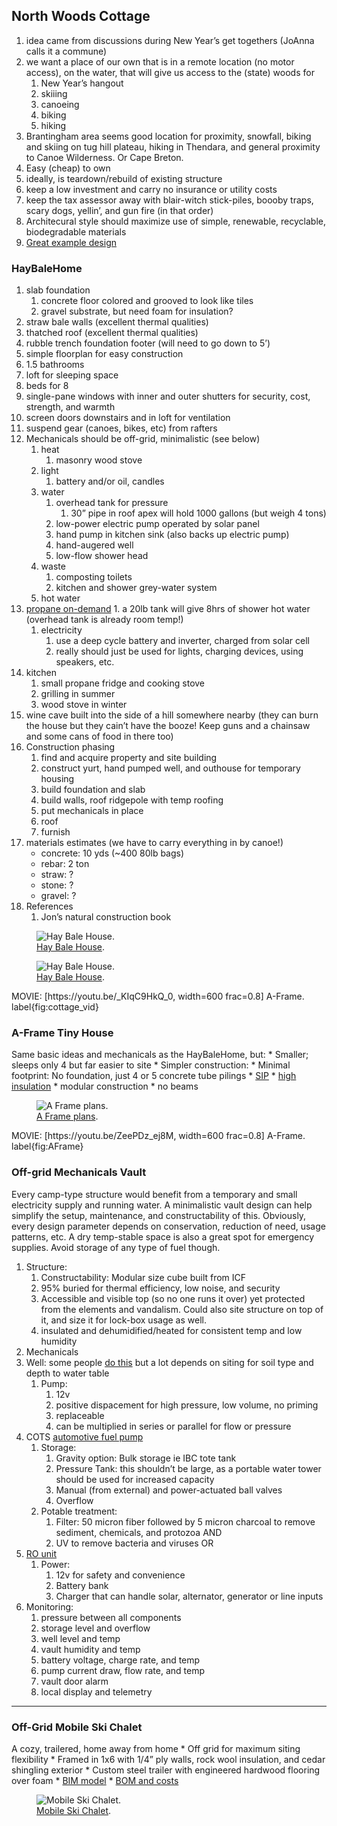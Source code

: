 
##  North Woods Cottage 
1. idea came from discussions during New Year's get togethers (JoAnna calls it a commune)
1. we want a place of our own that is in a remote location (no motor access), on the water, that will give us access to the (state) woods for
    1. New Year's hangout
    1. skiiing
    1. canoeing
    1. biking
    1. hiking
1. Brantingham area seems good location for proximity, snowfall, biking and skiing on tug hill plateau, hiking in Thendara, and general proximity to Canoe Wilderness. Or Cape Breton.
1. Easy (cheap) to own
1. ideally, is teardown/rebuild of existing structure
1. keep a low investment and carry no insurance or utility costs
1. keep the tax assessor away with blair-witch stick-piles, boooby traps, scary dogs, yellin', and gun fire (in that order)
1. Architecural style should maximize use of simple, renewable, recyclable, biodegradable materials
1. [Great example design](https://youtu.be/MsDTfWLLv3Y)


###  HayBaleHome 
1. slab foundation
    1. concrete floor colored and grooved to look like tiles
    1. gravel substrate, but need foam for insulation?
1. straw bale walls (excellent thermal qualities)
1. thatched roof (excellent thermal qualities)
1. rubble trench foundation footer (will need to go down to 5')
1. simple floorplan for easy construction
1. 1.5 bathrooms
1. loft for sleeping space
1. beds for 8
1. single-pane windows with inner and outer shutters for security, cost, strength, and warmth
1. screen doors downstairs and in loft for ventilation
1. suspend gear (canoes, bikes, etc) from rafters
1. Mechanicals should be off-grid, minimalistic (see below)
    1. heat
        1. masonry wood stove
    1. light
        1. battery and/or oil, candles
    1. water
        1. overhead tank for pressure
            1. 30" pipe in roof apex will hold 1000 gallons (but weigh 4 tons)
        1. low-power electric pump operated by solar panel
        1. hand pump in kitchen sink (also backs up electric pump)
        1. hand-augered well
        1. low-flow shower head
    1. waste
        1. composting toilets
        1. kitchen and shower grey-water system
    1. hot water
1. [propane on-demand](https://www.amazon.com/dp/B002JLSH5S/?coliid=I3NOBK27OJ5OOF&colid=LXYPR4UA5ISY&psc=1&ref_=lv_ov_lig_dp_it)
        1. a 20lb tank will give 8hrs of shower hot water (overhead tank is already room temp!)
    1. electricity
        1. use a deep cycle battery and inverter, charged from solar cell
        1. really should just be used for lights, charging devices, using speakers, etc.
1. kitchen
    1. small propane fridge and cooking stove
    1. grilling in summer
    1. wood stove in winter
1. wine cave built into the side of a hill somewhere nearby (they can burn the house but they cain't have the booze! Keep guns and a chainsaw and some cans of food in there too)
1. Construction phasing
    1. find and acquire property and site building
    1. construct yurt, hand pumped well, and outhouse for temporary housing
    1. build foundation and slab
    1. build walls, roof ridgepole with temp roofing
    1. put mechanicals in place
    1. roof
    1. furnish
1. materials estimates (we have to carry everything in by canoe!)
    - concrete: 10 yds (~400 80lb bags)
    - rebar: 2 ton
    - straw: ?
    - stone: ?
    - gravel: ?
1. References
    1. Jon's natural construction book

![ [Hay Bale House](https://raw.githubusercontent.com/csomerlot/csomerlot.github.io/master/HappyHippieLifestyle/cottage.png).](./HappyHippieLifestyle/cottage)

![ [Hay Bale House](https://raw.githubusercontent.com/csomerlot/csomerlot.github.io/master/HappyHippieLifestyle/cottage_4w.png).](./HappyHippieLifestyle/cottage_4vw)

MOVIE: [https://youtu.be/_KIqC9HkQ_0, width=600 frac=0.8] A-Frame. label{fig:cottage_vid}



###  A-Frame Tiny House 
Same basic ideas and mechanicals as the HayBaleHome, but:
* Smaller; sleeps only 4 but far easier to site
* Simpler construction:
    * Minimal footprint: No foundation, just 4 or 5 concrete tube pilings
* [SIP](https://www.sips.org/about/what-are-sips)
* [high insulation](http://www.coloradoenergy.org/procorner/stuff/r-values.htm)
        * modular construction
        * no beams

![ [A Frame plans](./HappyHippieLifestyle/A Frame Half Loft.png).](./HappyHippieLifestyle/AFrameHalfLoft.png)

MOVIE: [https://youtu.be/ZeePDz_ej8M, width=600 frac=0.8] A-Frame. label{fig:AFrame}


###  Off-grid Mechanicals Vault 
Every camp-type structure would benefit from a temporary and small electricity supply and running water. A 
minimalistic vault design can help simplify the setup, maintenance, and constructability of this. Obviously, 
every design parameter depends on conservation, reduction of need, usage patterns, etc. A dry temp-stable space 
is also a great spot for emergency supplies. Avoid storage of any type of fuel though.

1. Structure:
    1. Constructability: Modular size cube built from ICF
    1. 95% buried for thermal efficiency, low noise, and security
    1. Accessible and visible top (so no one runs it over) yet protected from the elements and vandalism. Could also site structure on top of it, and size it for lock-box usage as well.
    1. insulated and dehumidified/heated for consistent temp and low humidity
1. Mechanicals
1. Well: some people [do this](https://www.drillyourownwell.com/) but a lot depends on siting for soil type and depth to water table
    1. Pump:  
        1. 12v
        1. positive dispacement for high pressure, low volume, no priming
        1. replaceable
        1. can be multiplied in series or parallel for flow or pressure
1. COTS [automotive fuel pump](https://www.amazon.com/OSIAS-Universal-Replacement-VOLKSWAGEN-0580464070/dp/B073TY5VBV/ref=asc_df_B073TY5VBV/)
    1. Storage:
        1. Gravity option: Bulk storage ie IBC tote tank
        1. Pressure Tank: this shouldn't be large, as a portable water tower should be used for increased capacity
        1. Manual (from external) and power-actuated ball valves
        1. Overflow
    1. Potable treatment:
        1. Filter: 50 micron fiber followed by 5 micron charcoal to remove sediment, chemicals, and protozoa AND
        1. UV to remove bacteria and viruses OR
1. [RO unit](https://www.amazon.com/Alberts-Filter-Membrane-Replacement-Connector/dp/B07H2ZCFFR/ref=sr_1_17_sspa)
    1. Power:
        1. 12v for safety and convenience
        1. Battery bank
        1. Charger that can handle solar, alternator, generator or line inputs
1. Monitoring:
    1. pressure between all components
    1. storage level and overflow
    1. well level and temp
    1. vault humidity and temp
    1. battery voltage, charge rate, and temp
    1. pump current draw, flow rate, and temp
    1. vault door alarm
    1. local display and telemetry
    

---

###  Off-Grid Mobile Ski Chalet 
A cozy, trailered, home away from home
* Off grid for maximum siting flexibility
* Framed in 1x6 with 1/4" ply walls, rock wool insulation, and cedar shingling exterior
* Custom steel trailer with engineered hardwood flooring over foam
* [BIM model](https://a360.co/3I3GbV9)
* [BOM and costs](https://docs.google.com/spreadsheets/d/1ZGdyqQvb-uPeDFhHy7mNM82vWml4nQ6JEDqOIUkit6Y/edit?usp=sharing)

![ [Mobile Ski Chalet](https://raw.githubusercontent.com/csomerlot/csomerlot.github.io/master/HappyHippieLifestyle/TinyHousePlans.pdf).](./HappyHippieLifestyle/Tiny_House_Drawing_v3)

